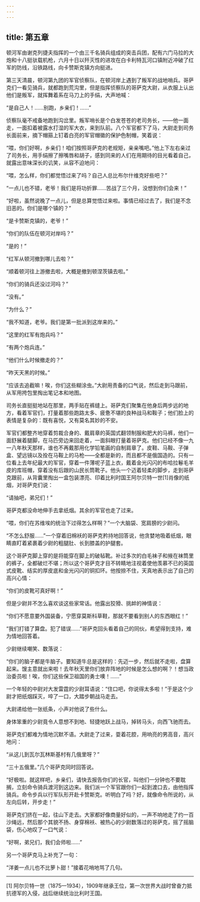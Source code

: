 ```yaml
---
---
---
```

title: 第五章
---




顿河军由谢克列捷夫指挥的一个由三千名骑兵组成的突击兵团，配有六门马拉的大炮和十八挺驮载机枪，六月十日以歼灭性的进攻在白卡利特瓦河口镇附近冲破了红军的防线，沿铁路线，向卡赞斯克镇方向挺进。

第三天清晨，顿河第九团的军官侦察队，在顿河岸上遇到了叛军的战地哨兵。哥萨克们一看见骑兵，就都跑到荒沟里，但是指挥侦察队的哥萨克大尉，从衣服上认出他们是叛军，就挥舞着系在马刀上的手绢，大声地喊：

“是自己人！……别跑，乡亲们！……”

侦察队毫不戒备地跑到沟岔里。叛军哨长是个白发苍苍的老司务长，——他一面走，一面扣着被露水打湿的军大衣，来到队前。八个军官都下了马，大尉走到司务长面前来，摘下帽箍上钉着白亮的军官帽徽的保护色制帽，笑着说：

“喂，你们好啊，乡亲们！咱们按照哥萨克的老规矩，亲亲嘴吧。”他上下左右亲过了司务长，用手绢擦了擦嘴唇和胡子，感到同来的人们在用期待的目光看着自己，就露出意味深长的讥笑，从容不迫地问：

“喂，怎么样，你们都觉悟过来了吗？自己人总比布尔什维克好些吧？”

“一点儿也不错，老爷！我们是将功折罪……苦战了三个月，没想到你们会来！”

“好啦，虽然说晚了一点儿，但是总算觉悟过来啦。事情已经过去了，我们是不念旧恶的。你们是哪个镇的？”

“是卡赞斯克镇的，老爷！”

“你们的队伍在顿河对岸吗？”

“是的！”

“红军从顿河撤到哪儿去啦？”

“顺着顿河往上游撤去啦，大概是撤到顿涅茨镇去啦。”

“你们的骑兵还没过河吗？”

“没有。”

“为什么？”

“我不知道，老爷。我们是第一批派到这岸来的。”

“这里的红军有炮兵吗？”

“有两个炮兵连。”

“他们什么时候撤走的？”

“昨天天黑的时候。”

“应该去追截嘛！唉，你们这些糊涂虫。”大尉用责备的口气说，然后走到马跟前，从军用挎包里掏出笔记本和地图。

司务长直挺挺地站在那里，两手贴在裤缝上。哥萨克们聚集在他身后两步远的地方，看着军官们，打量着那些跑路太多、疲惫不堪的良种战马和鞍子；他们脸上的表情是复杂的：既有喜悦，又有莫名其妙的不安。

军官们都整齐地穿着剪裁合身的、戴肩章的英国式翻领制服和肥大的马裤，他们一面舒展着腿脚，在马匹旁边来回走着，一面斜眼打量着哥萨克。他们已经不像一九一八年秋天那样，谁也不再戴那用化学铅笔画的自制肩章了。皮鞋、马鞍、子弹盒、望远镜以及拴在马鞍上的马枪——全都是新的，而且都不是俄国造的。只有一位看上去年纪最大的军官，穿着一件薄呢子蓝上衣，戴着金光闪闪的布哈拉鬈毛羊皮的库班帽，穿着没有后跟的山民长筒靴子。他头一个迈着轻柔的脚步，走到哥萨克跟前，从背囊里掏出一盒包装漂亮、印着比利时国王阿尔贝特一世[1]肖像的纸烟，对哥萨克们说：

“请抽吧，弟兄们！”

哥萨克都没命地伸手去拿纸烟。其余的军官也走了过来。

“喂，你们在苏维埃的统治下过得怎么样啊？”一个大脑袋、宽肩膀的少尉问。

“不怎么舒服……”一个穿着旧棉袄的哥萨克矜持地回答说，他贪婪地吸着纸烟，眼睛直盯着紧裹着少尉的粗腿肚、长到膝盖的护腿套。

这个哥萨克脚上穿的是将能穿在脚上的破毡靴。补过多次的白毛袜子和掖在袜筒里的裤子，全都破烂不堪；所以这个哥萨克才目不转睛地注视着使他羡慕不已的英国式皮靴、结实的厚皮底和金光闪闪的铜扣环。他按捺不住，天真地表示出了自己的高兴心情：

“你们的皮靴可真好啊！”

但是少尉并不怎么喜欢谈这些家常话。他露出狡猾、挑衅的神情说：

“你们不愿意要外国装备，宁愿穿莫斯科草鞋，那就不要看到别人的东西眼红！”

“我们打错了算盘。犯了错误……”哥萨克回头看着自己的同伙，希望得到支持，难为情地回答着。

少尉继续嘲笑、数落说：

“你们的脑子都是牛脑子。要知道牛总是这样的：先迈一步，然后就不走啦，盘算起来。馊主意就出来啦！去年秋天里你们放弃阵地的时候是怎么想的啊？！想当政治委员啦！唉，你们这些保卫祖国的勇士噢！……”

一个年轻的中尉对大发雷霆的少尉耳语说：“住口吧，你说得太多啦！”于是这个少尉才把纸烟踩灭，啐了一口，大踏步朝战马走去。

大尉递给他一张纸条，小声对他说了些什么。

身体笨重的少尉竟令人意想不到地、轻捷地跃上战马，掉转马头，向西飞驰而去。

哥萨克们都难为情地沉默不语。大尉走了过来，耍着花腔，用响亮的男高音，高兴地问：

“从这儿到瓦尔瓦林斯基村有几俄里呀？”

“三十五俄里。”几个哥萨克同时回答说。

“好极啦。就这样吧，乡亲们，请快去报告你们的长官，叫他们一分钟也不要耽搁，立刻命令骑兵渡河到这边来。我们派一个军官跟你们一起到渡口去，由他指挥骑兵。命令步兵以行军队形开赴卡赞斯克。听明白了吗？好，就像命令所说的，从左向后转，开步走！”

哥萨克们挤在一起，往山下走去。大家都好像商量好似的，一声不响地走了约一百沙绳远，然后那个其貌不扬、身穿棉袄、被热心的少尉数落过的哥萨克，摇了摇脑袋，伤心地叹了一口气说：

“好啊，弟兄们，我们会师啦……”

另一个哥萨克马上补充了一句：

“洋姜一点儿也不比萝卜甜！”接着花哨地骂了几句。



* * *



[1] 阿尔贝特一世（1875—1934），1909年继承王位，第一次世界大战时曾奋力抵抗德军的入侵，战后继续统治比利时王国。